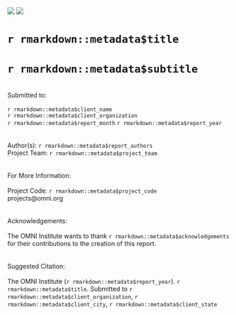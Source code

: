  <img class = "omni_logo_abstract" src = "images/omni-logo-horizontal.svg">
  <img class = "orange_rect_abstract" src = "images/orange-rectangle.svg">
  <br>
  <h1 class = "title">`r rmarkdown::metadata$title` </h1>
  <h1 class = "subtitle"> `r rmarkdown::metadata$subtitle` </h1>
  <br>
  Submitted to:
  <br>
  <br>
  `r rmarkdown::metadata$client_name`
  <br>
  `r rmarkdown::metadata$client_organization`
  <br>
  `r rmarkdown::metadata$report_month` `r rmarkdown::metadata$report_year`
  <br>
  <br>
  <br>
  Author(s): `r rmarkdown::metadata$report_authors`
  <br>
  Project Team: `r rmarkdown::metadata$project_team`
  <br>
  <br>
  <br>
  For More Information:
  <br>
  <br>
  Project Code: `r rmarkdown::metadata$project_code`
  <br>
  projects@omni.org
  <br>
  <br>
  <br>
  Acknowledgements:
  <br>
  <br>
  The OMNI Institute wants to thank `r rmarkdown::metadata$acknowledgements` for their contributions to the creation of this report.
  <br>
  <br>
  <br>
  Suggested Citation:
  <br>
  <br>
  The OMNI Institute (`r rmarkdown::metadata$report_year`). `r rmarkdown::metadata$title`. Submitted to `r rmarkdown::metadata$client_organization`, `r rmarkdown::metadata$client_city`, `r rmarkdown::metadata$client_state`


